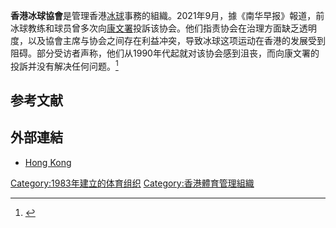 {{Infobox International Ice Hockey Federation nation
|IIHFnation = 香港
|logo_image =
|organization = 香港冰球協會
|joined = 1983年4月30日
|president = 
|mens_ranking =N/A
|womens_ranking =N/A
|website = http://www.hkiha.org/
}}
'''香港冰球協會'''是管理香港[[冰球|冰球]]事務的組織。2021年9月，據《南华早报》報道，前冰球教练和球员曾多次向[[康文署|康文署]]投訴该协会。他们指责协会在治理方面缺乏透明度，以及協會主席与协会之间存在利益冲突，导致冰球这项运动在香港的发展受到阻碍。部分受访者声称，他们从1990年代起就对该协会感到沮丧，而向康文署的投訴并没有解决任何问题。<ref name=":0">{{Cite web|date=2021-09-12|title=Why Hong Kong’s ice hockey players are feeling shut out|url=https://www.scmp.com/magazines/post-magazine/long-reads/article/3148148/why-hong-kongs-ice-hockey-players-are-feeling|access-date=2021-10-04|website=South China Morning Post|language=en}}</ref>

==参考文献==
{{reflist}}

==外部連結==
*[http://www.iihf.com/iihf-home/countries/hong-kong.html Hong Kong] {{Wayback|url=http://www.iihf.com/iihf-home/countries/hong-kong.html |date=20130328204809 }}

{{香港體育總會}}

[[Category:1983年建立的体育组织|Category:1983年建立的体育组织]]
[[Category:香港體育管理組織|Category:香港體育管理組織]]

{{DEFAULTSORT:Hong Kong Ice Hockey Association}}
